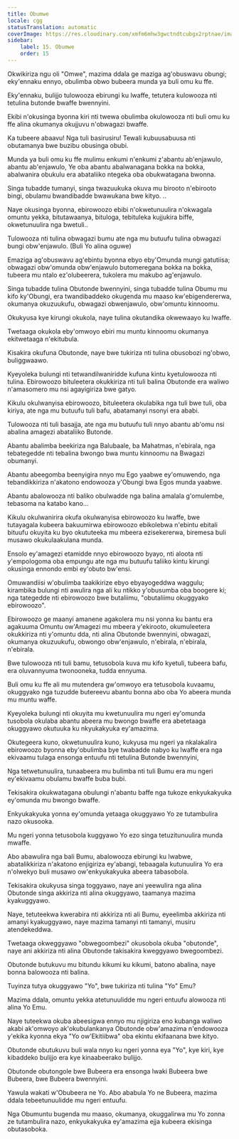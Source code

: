 ```yaml
---
title: Obumwe
locale: cgg
statusTranslation: automatic
coverImage: https://res.cloudinary.com/xmfm6mhw3gwctndtcubgx2rptnae/image/upload/v1740468922/small_cover_tratado_de_psicologia_revolucionaria_a4c0dca4e0.webp
sidebar:
    label: 15. Obumwe
    order: 15
---
```

Okwikiriza ngu oli "Omwe", mazima ddala ge maziga ag'obuswavu obungi; eky'ennaku ennyo, obulimba obwo bubeera munda ya buli omu ku ffe.

Eky'ennaku, bulijjo tulowooza ebirungi ku lwaffe, tetutera kulowooza nti tetulina butonde bwaffe bwennyini.

Ekibi n'okusinga byonna kiri nti twewa obulimba okulowooza nti buli omu ku ffe alina okumanya okujjuvu n'obwagazi bwaffe.

Ka tubeere abaavu! Nga tuli basirusiru! Tewali kubuusabuusa nti obutamanya bwe buzibu obusinga obubi.

Munda ya buli omu ku ffe mulimu enkumi n'enkumi z'abantu ab'enjawulo, abantu ab'enjawulo, Ye oba abantu abalwanagana bokka na bokka, abalwanira obukulu era abataliiko ntegeka oba obukwatagana bwonna.

Singa tubadde tumanyi, singa twazuukuka okuva mu birooto n'ebirooto bingi, obulamu bwandibadde bwawukana bwe kityo. ..

Naye okusinga byonna, ebirowoozo ebibi n'okwetunuulira n'okwagala omuntu yekka, bitutawaanya, bituloga, tebituleka kujjukira biffe, okwetunuulira nga bwetuli..

Tulowooza nti tulina obwagazi bumu ate nga mu butuufu tulina obwagazi bungi obw'enjawulo. (Buli Yo alina oguwe)

Emaziga ag'obuswavu ag'ebintu byonna ebyo eby'Omunda mungi gatutiisa; obwagazi obw'omunda obw'enjawulo butomeregana bokka na bokka, tubeera mu ntalo ez'olubeerera, tukolera mu makubo ag'enjawulo.

Singa tubadde tulina Obutonde bwennyini, singa tubadde tulina Obumu mu kifo ky'Obungi, era twandibaddeko okugenda mu maaso kw'ebigendererwa, okumanya okuzuukufu, obwagazi obwenjawulo, obw'omuntu kinnoomu.

Okukyusa kye kirungi okukola, naye tulina okutandika okwewaayo ku lwaffe.

Twetaaga okukola eby'omwoyo ebiri mu muntu kinnoomu okumanya ekitwetaaga n'ekitubula.

Kisakira okufuna Obutonde, naye bwe tukiriza nti tulina obusobozi ng'obwo, buliggwaawo.

Kyeyoleka bulungi nti tetwandilwaniridde kufuna kintu kyetulowooza nti tulina. Ebirowoozo bituleetera okukkiriza nti tuli balina Obutonde era waliwo n'amasomero mu nsi agayigiriza bwe gatyo.

Kikulu okulwanyisa ebirowoozo, bituleetera okulabika nga tuli bwe tuli, oba kiriya, ate nga mu butuufu tuli bafu, abatamanyi nsonyi era ababi.

Tulowooza nti tuli basajja, ate nga mu butuufu tuli nnyo abantu ab'omu nsi abalina amagezi abataliiko Butonde.

Abantu abalimba beekiriza nga Balubaale, ba Mahatmas, n'ebirala, nga tebategedde nti tebalina bwongo bwa muntu kinnoomu na Bwagazi obumanyi.

Abantu abeegomba beenyigira nnyo mu Ego yaabwe ey'omuwendo, nga tebandikkiriza n'akatono endowooza y'Obungi bwa Egos munda yaabwe.

Abantu abalowooza nti baliko obulwadde nga balina amalala g'omulembe, tebasoma na katabo kano...

Kikulu okulwanirira okufa okulwanyisa ebirowoozo ku lwaffe, bwe tutayagala kubeera bakuumirwa ebirowoozo ebikolebwa n'ebintu ebitali bituufu okuyita ku byo okututeeka mu mbeera ezisekererwa, biremesa buli musawo okukulaakulana munda.

Ensolo ey'amagezi etamidde nnyo ebirowoozo byayo, nti aloota nti y'empologoma oba empungu ate nga mu butuufu taliiko kintu kirungi okusinga ennondo embi ey'obuto bw'ensi.

Omuwandiisi w'obulimba taakikirize ebyo ebyayogeddwa waggulu; kirambika bulungi nti awulira nga ali ku ntikko y'obusumba oba boogere ki; nga tategedde nti ebirowoozo bwe butaliimu, "obutaliimu okuggyako ebirowoozo".

Ebirowoozo ge maanyi amanene agakolera mu nsi yonna ku bantu era agakuuma Omuntu ow'Amagezi mu mbeera y'ekirooto, okumuleetera okukkiriza nti y'omuntu dda, nti alina Obutonde bwennyini, obwagazi, okumanya okuzuukufu, obwongo obw'enjawulo, n'ebirala, n'ebirala, n'ebirala.

Bwe tulowooza nti tuli bamu, tetusobola kuva mu kifo kyetuli, tubeera bafu, era oluvannyuma twonooneka, tudda ennyuma.

Buli omu ku ffe ali mu mutendera gw'omwoyo era tetusobola kuvaamu, okuggyako nga tuzudde butereevu abantu bonna abo oba Yo abeera munda mu muntu waffe.

Kyeyoleka bulungi nti okuyita mu kwetunuulira mu ngeri ey'omunda tusobola okulaba abantu abeera mu bwongo bwaffe era abetetaaga okuggyawo okutuuka ku nkyukakyuka ey'amazima.

Okutegeera kuno, okwetunuulira kuno, kukyusa mu ngeri ya nkalakalira ebirowoozo byonna eby'obulimba bye twabadde nabyo ku lwaffe era nga ekivaamu tulaga ensonga entuufu nti tetulina Butonde bwennyini,

Nga tetwetunuulira, tunaabeera mu bulimba nti tuli Bumu era mu ngeri ey'ekivaamu obulamu bwaffe buba bubi.

Tekisakira okukwatagana obulungi n'abantu baffe nga tukoze enkyukakyuka ey'omunda mu bwongo bwaffe.

Enkyukakyuka yonna ey'omunda yetaaga okuggyawo Yo ze tutambulira nazo okusooka.

Mu ngeri yonna tetusobola kuggyawo Yo ezo singa tetuzitunuulira munda mwaffe.

Abo abawulira nga bali Bumu, abalowooza ebirungi ku lwabwe, abatalikkiriza n'akatono enjigiriza ey'abangi, tebaagala kutunuulira Yo era n'olwekyo buli musawo ow'enkyukakyuka abeera tabasobola.

Tekisakira okukyusa singa toggyawo, naye ani yeewulira nga alina Obutonde singa akkiriza nti alina okuggyawo, taamanya mazima kyakuggyawo.

Naye, tetuteekwa kwerabira nti akkiriza nti ali Bumu, eyeelimba akkiriza nti amanyi kyakuggyawo, naye mazima tamanyi nti tamanyi, musiru atendekeddwa.

Twetaaga okweggyawo "obwegoombezi" okusobola okuba "obutonde", naye ani akkiriza nti alina Obutonde takisakira kweggyawo bwegoombezi.

Obutonde butukuvu mu bitundu kikumi ku kikumi, batono abalina, naye bonna balowooza nti balina.

Tuyinza tutya okuggyawo "Yo", bwe tukiriza nti tulina "Yo" Emu?

Mazima ddala, omuntu yekka atetunuulidde mu ngeri entuufu alowooza nti alina Yo Emu.

Naye tuteekwa okuba abeesigwa ennyo mu njigiriza eno kubanga waliwo akabi ak'omwoyo ak'okubulankanya Obutonde obw'amazima n'endowooza y'ekika kyonna ekya "Yo ow'Ekitiibwa" oba ekintu ekifaanana bwe kityo.

Obutonde obutukuvu buli wala nnyo ku ngeri yonna eya "Yo", kye kiri, kye kibaddeko bulijjo era kye kinaabeerako bulijjo.

Obutonde obutongole bwe Bubeera era ensonga lwaki Bubeera bwe Bubeera, bwe Bubeera bwennyini.

Yawula wakati w'Obubeera ne Yo. Abo ababula Yo ne Bubeera, mazima ddala tebeetunuulidde mu ngeri entuufu.

Nga Obumuntu bugenda mu maaso, okumanya, okuggalirwa mu Yo zonna ze tutambulira nazo, enkyukakyuka ey'amazima ejja kubeera ekisinga obutasoboka.

